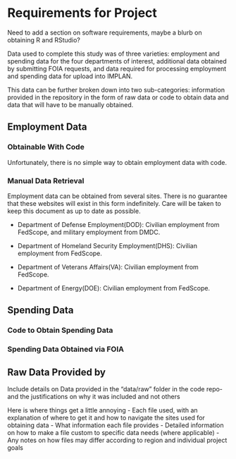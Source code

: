 # Requirements for Project

Need to add a section on software requirements, maybe a blurb on obtaining R and RStudio?

Data used to complete this study was of three varieties: employment and spending data for the four departments of interest, additional data obtained by submitting FOIA requests, and data required for processing employment and spending data for upload into IMPLAN. 

This data can be further broken down into two sub-categories: information provided in the repository in the form of raw data or code to obtain data and data that will have to be manually obtained. 


## Employment Data

### Obtainable With Code
Unfortunately, there is no simple way to obtain employment data with code.

### Manual Data Retrieval 
Employment data can be obtained from several sites. There is no guarantee that these websites will exist in this form indefinitely. Care will be taken to keep this document as up to date as possible.

- Department of Defense Employment(DOD): Civilian employment from FedScope, and military employment from DMDC.

- Department of Homeland Security Employment(DHS): Civilian employment from FedScope.

- Department of Veterans Affairs(VA): Civilian employment from FedScope.

- Department of Energy(DOE): Civilian employment from FedScope.


## Spending Data

### Code to Obtain Spending Data

### Spending Data Obtained via FOIA 





## Raw Data Provided by
Include details on Data provided in the "data/raw" folder in the code repo- and the justifications on why it was included and not others


Here is where things get a little annoying
- Each file used, with an explanation of where
to get it and how to navigate the sites used for obtaining data 
- What information each file provides 
- Detailed information on how to make a file custom to specific data needs (where applicable) 
- Any notes on how files may differ according to region and individual project goals
